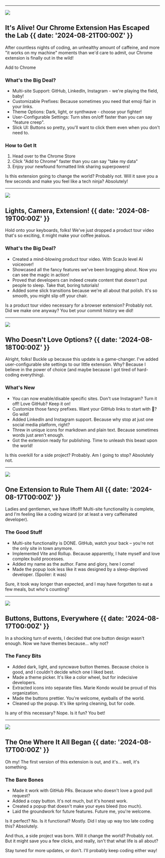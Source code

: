 

---

[![](@/images/launched.png)]()

## It's Alive! Our Chrome Extension Has Escaped the Lab {{ date: '2024-08-21T00:00Z' }}

After countless nights of coding, an unhealthy amount of caffeine, and more "it works on my machine" moments than we'd care to admit, our Chrome extension is finally out in the wild!


<Link href="https://chromewebstore.google.com/detail/quickcite/bdkbkefnpcenapogkehakcgmffjbbkif" target='_blank'>
    <div className="flex justify-center items-center ">
        <IconChrome className="h-5 w-auto flex-none mr-2" />
        <span className="mr-2">Add to Chrome</span>
    </div>
</Link>

### <SparkleIcon /> What's the Big Deal?

- Multi-site Support: GitHub, LinkedIn, Instagram - we're playing the field, baby!
- Customizable Prefixes: Because sometimes you need that emoji flair in your links.
- Theme Options: Dark, light, or synthwave - choose your fighter!
- User-Configurable Settings: Turn sites on/off faster than you can say "feature creep".
- Slick UI: Buttons so pretty, you'll want to click them even when you don't need to.

### <SparkleIcon /> How to Get It

1. Head over to the <Link href="https://chromewebstore.google.com/detail/quickcite/bdkbkefnpcenapogkehakcgmffjbbkif" target='_blank'>Chrome Store</Link>
2. Click "Add to Chrome" faster than you can say "take my data"
3. Enjoy your newfound formatted link sharing superpowers!

Is this extension going to change the world? Probably not. Will it save you a few seconds and make you feel like a tech ninja? Absolutely!

---

[![](@/images/product-tour-video.png)](https://www.youtube.com/watch?v=CCF5vnF3Dmw)

## Lights, Camera, Extension! {{ date: '2024-08-19T00:00Z' }}

Hold onto your keyboards, folks! We've just dropped a product tour video that's so exciting, it might make your coffee jealous.

### <SparkleIcon /> What's the Big Deal?

- Created a mind-blowing product tour video. With ScarJo level AI voiceover! 
- Showcased all the fancy features we've been bragging about. Now you can see the magic in action!
- Proved that developers can indeed create content that doesn't put people to sleep. Take that, boring tutorials!
- Added some slick transitions because we're all about that polish. It's so smooth, you might slip off your chair.

Is a product tour video necessary for a browser extension? Probably not. Did we make one anyway? You bet your commit history we did!

<div className="flex justify-center items-center">
    <YouTubeVideoButton videoUrl="https://www.youtube.com/watch?v=CCF5vnF3Dmw" />
</div>

---

![](@/images/user-configurable-site-configs.png)

## Who Doesn't Love Options? {{ date: '2024-08-18T00:00Z' }}

Alright, folks! Buckle up because this update is a game-changer. I've added user-configurable site settings to our little extension. Why? Because I believe in the power of choice (and maybe because I got tired of hard-coding everything).

### <SparkleIcon /> What's New

- You can now enable/disable specific sites. Don't use Instagram? Turn it off! Love GitHub? Keep it on!
- Customize those fancy prefixes. Want your GitHub links to start with 🐙? Go wild!
- Added LinkedIn and Instagram support. Because why stop at just one social media platform, right?
- Threw in unique icons for markdown and plain text. Because sometimes words just aren't enough.
- Got the extension ready for publishing. Time to unleash this beast upon the world!

Is this overkill for a side project? Probably. Am I going to stop? Absolutely not.

---

![](@/images/multi-site-functionality.png)

## One Extension to Rule Them All {{ date: '2024-08-17T00:00Z' }}

Ladies and gentlemen, we have liftoff! Multi-site functionality is complete, and I'm feeling like a coding wizard (or at least a very caffeinated developer).

### <SparkleIcon /> The Good Stuff

- Multi-site functionality is DONE. GitHub, watch your back – you're not the only site in town anymore.
- Implemented Vite and Rollup. Because apparently, I hate myself and love complex build processes.
- Added my name as the author. Fame and glory, here I come!
- Made the popup look less like it was designed by a sleep-deprived developer. (Spoiler: it was)

Sure, it took way longer than expected, and I may have forgotten to eat a few meals, but who's counting?

---

![](@/images/button-themes.png)

## Buttons, Buttons, Everywhere {{ date: '2024-08-17T00:00Z' }}

In a shocking turn of events, I decided that one button design wasn't enough. Now we have themes because... why not?

### <SparkleIcon /> The Fancy Bits

- Added dark, light, and syncwave button themes. Because choice is good, and I couldn't decide which one I liked best.
- Made a theme picker. It's like a color wheel, but for indecisive developers.
- Extracted icons into separate files. Marie Kondo would be proud of this organization.
- Made the buttons prettier. You're welcome, eyeballs of the world.
- Cleaned up the popup. It's like spring cleaning, but for code.

Is any of this necessary? Nope. Is it fun? You bet!

---

![](@/images/initial-release.png)

## The One Where It All Began {{ date: '2024-08-17T00:00Z' }}

Oh my! The first version of this extension is out, and it's... well, it's something.

### <SparkleIcon /> The Bare Bones

- Made it work with GitHub PRs. Because who doesn't love a good pull request?
- Added a copy button. It's not much, but it's honest work.
- Created a popup that doesn't make your eyes bleed (too much).
- Laid the groundwork for future features. Future me, you're welcome.

Is it perfect? No. Is it functional? Mostly. Did I stay up way too late coding this? Absolutely.

And thus, a side project was born. Will it change the world? Probably not. But it might save you a few clicks, and really, isn't that what life is all about?

Stay tuned for more updates, or don't. I'll probably keep coding either way!